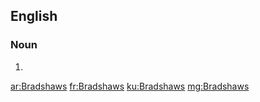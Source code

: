 ==English==

===Noun===
{{head|en}}

# {{plural of|Bradshaw}}

[[ar:Bradshaws]]
[[fr:Bradshaws]]
[[ku:Bradshaws]]
[[mg:Bradshaws]]